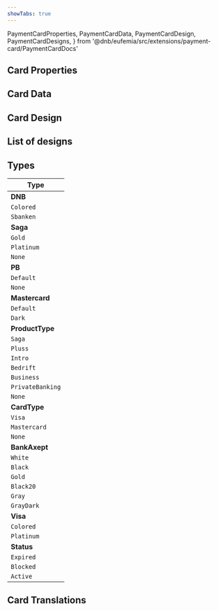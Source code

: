 ```yaml
---
showTabs: true
---
```


  PaymentCardProperties,
  PaymentCardData,
  PaymentCardDesign,
  PaymentCardDesigns,
} from '@dnb/eufemia/src/extensions/payment-card/PaymentCardDocs'

## Card Properties

<PropertiesTable props={PaymentCardProperties} />

## Card Data

<PropertiesTable props={PaymentCardData} />

## Card Design

<PropertiesTable props={PaymentCardDesign} />

## List of designs

<PropertiesTable props={PaymentCardDesigns} />

## Types

| Type             |
| ---------------- |
| **DNB**          |
| `Colored`        |
| `Sbanken`        |
| **Saga**         |
| `Gold`           |
| `Platinum`       |
| `None`           |
| **PB**           |
| `Default`        |
| `None`           |
| **Mastercard**   |
| `Default`        |
| `Dark`           |
| **ProductType**  |
| `Saga`           |
| `Pluss`          |
| `Intro`          |
| `Bedrift`        |
| `Business`       |
| `PrivateBanking` |
| `None`           |
| **CardType**     |
| `Visa`           |
| `Mastercard`     |
| `None`           |
| **BankAxept**    |
| `White`          |
| `Black`          |
| `Gold`           |
| `Black20`        |
| `Gray`           |
| `GrayDark`       |
| **Visa**         |
| `Colored`        |
| `Platinum`       |
| **Status**       |
| `Expired`        |
| `Blocked`        |
| `Active`         |

## Card Translations

<TranslationsTable localeKey="PaymentCard" />
